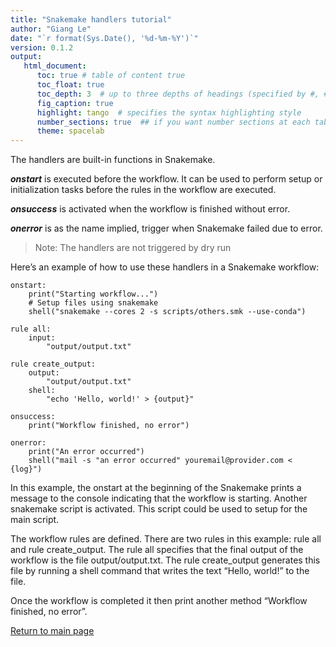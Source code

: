 ```yaml
---
title: "Snakemake handlers tutorial"
author: "Giang Le"
date: "`r format(Sys.Date(), '%d-%m-%Y')`"
version: 0.1.2
output:
   html_document:
      toc: true # table of content true
      toc_float: true
      toc_depth: 3  # up to three depths of headings (specified by #, ## and ###)
      fig_caption: true
      highlight: tango  # specifies the syntax highlighting style
      number_sections: true  ## if you want number sections at each table header
      theme: spacelab
---
```



The handlers are built-in functions in Snakemake.

***onstart*** is executed before the workflow.
It can be used to perform setup or initialization tasks before the rules in the workflow are executed.

***onsuccess*** is activated when the workflow is finished without error.

***onerror*** is as the name implied, trigger when Snakemake failed due to error.

> Note: The handlers are not triggered by dry run

Here's an example of how to use these handlers in a Snakemake workflow:

```
onstart:
    print("Starting workflow...")
    # Setup files using snakemake
    shell("snakemake --cores 2 -s scripts/others.smk --use-conda")

rule all:
    input:
        "output/output.txt"

rule create_output:
    output:
        "output/output.txt"
    shell:
        "echo 'Hello, world!' > {output}"

onsuccess:
    print("Workflow finished, no error")

onerror:
    print("An error occurred")
    shell("mail -s "an error occurred" youremail@provider.com < {log}")
```

In this example, the onstart at the beginning of the Snakemake prints a message to the console indicating that the workflow is starting.
Another snakemake script is activated.
This script could be used to setup for the main script.

The workflow rules are defined.
There are two rules in this example: rule all and rule create_output.
The rule all specifies that the final output of the workflow is the file output/output.txt.
The rule create_output generates this file by running a shell command that writes the text "Hello, world!" to the file.

Once the workflow is completed it then print another method "Workflow finished, no error".


[Return to main page](https://gianglen.github.io/snakemake_tuts/)

